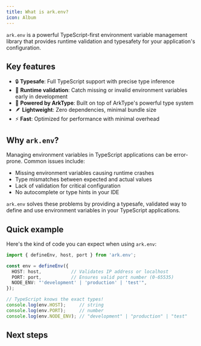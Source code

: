 ```yaml
---
title: What is ark.env?
icon: Album
---
```



`ark.env` is a powerful TypeScript-first environment variable management library that provides runtime validation and typesafety for your application's configuration.

## Key features

- 🔒 **Typesafe**: Full TypeScript support with precise type inference
- 🚀 **Runtime validation**: Catch missing or invalid environment variables early in development
- 💪 **Powered by ArkType**: Built on top of ArkType's powerful type system
- 🪶 **Lightweight**: Zero dependencies, minimal bundle size
- ⚡ **Fast**: Optimized for performance with minimal overhead

## Why `ark.env`?

Managing environment variables in TypeScript applications can be error-prone. Common issues include:
- Missing environment variables causing runtime crashes
- Type mismatches between expected and actual values
- Lack of validation for critical configuration
- No autocomplete or type hints in your IDE

`ark.env` solves these problems by providing a typesafe, validated way to define and use environment variables in your TypeScript applications.

## Quick example

Here's the kind of code you can expect when using `ark.env`:

```ts
import { defineEnv, host, port } from 'ark.env';

const env = defineEnv({
  HOST: host,           // Validates IP address or localhost
  PORT: port,           // Ensures valid port number (0-65535)
  NODE_ENV: "'development' | 'production' | 'test'",
});

// TypeScript knows the exact types!
console.log(env.HOST);     // string
console.log(env.PORT);     // number
console.log(env.NODE_ENV); // "development" | "production" | "test"
```

## Next steps

<Cards>
  <Card title="Quickstart" href="/docs/quickstart" description="Quickly get started with ark.env in your project" />
  <Card title="GitHub Repository" href="https://github.com/yamcodes/ark.env" description="View the source code and contribute to the project" />
  <Card title="ArkType Documentation" href="https://arktype.io/docs" description="Learn more about the underlying type system" className="bg-blue-900" />
</Cards>